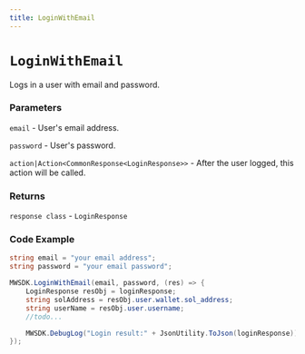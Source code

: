 ```yaml
---
title: LoginWithEmail
---
```


# `LoginWithEmail`

Logs in a user with email and password.
### Parameters
`email` - User's email address.

`password` - User's password.

`action|Action<CommonResponse<LoginResponse>>` - After the user logged, this action will be called.

### Returns
`response class` - `LoginResponse`

### Code Example
```csharp
string email = "your email address";
string password = "your email password";

MWSDK.LoginWithEmail(email, password, (res) => {
    LoginResponse resObj = loginResponse;
    string solAddress = resObj.user.wallet.sol_address;
    string userName = resObj.user.username;
    //todo...

    MWSDK.DebugLog("Login result:" + JsonUtility.ToJson(loginResponse));
});
```
